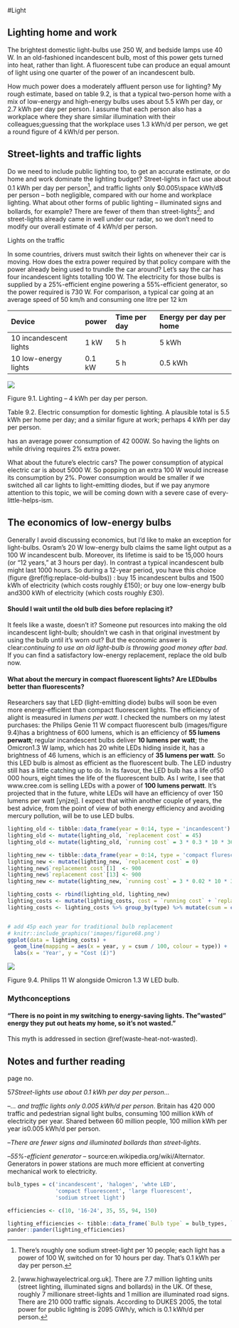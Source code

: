 #Light

Lighting home and work
----------------------

The brightest domestic light-bulbs use 250 W, and bedside lamps use 40
W. In an old-fashioned incandescent bulb, most of this power gets turned
into heat, rather than light. A fluorescent tube can produce an equal
amount of light using one quarter of the power of an incandescent bulb.

How much power does a moderately affluent person use for lighting? My
rough estimate, based on table 9.2, is that a typical two-person
home with a mix of low-energy and high-energy bulbs uses about 5.5 kWh
per day, or 2.7 kWh per day per person. I assume that each person also
has a workplace where they share similar illumination with their
colleagues;guessing that the workplace uses 1.3 kWh/d per person, we get
a round figure of 4 kWh/d per person.

Street-lights and traffic lights
--------------------------------

Do we need to include public lighting too, to get an accurate estimate, or do 
home and work dominate the lighting budget? Street-lights in fact use about 0.1 
kWh per day per person^[There's roughly one sodium street-light per 10 people; 
each light has a power of 100 W, switched on for 10 hours per day. That's 0.1 
kWh per day per person.], and traffic lights only $0.005\space kWh/d$ per person
– both negligible, compared with our home and workplace lighting. What about 
other forms of public lighting – illuminated signs and bollards, for example? 
There are fewer of them than street-lights^[[www.highwayelectrical.org.uk]. 
There are 7.7 million lighting units (street lighting, illuminated signs and 
bollards) in the UK. Of these, roughly 7 millionare street-lights and 1 million 
are illuminated road signs. There are 210 000 traffic signals. According to
DUKES 2005, the total power for public lighting is 2095 GWh/y, which is 0.1
kWh/d per person.]; and street-lights already came in well under our radar, so
we don't need to modify our overall estimate of 4 kWh/d per person.

Lights on the traffic

In some countries, drivers must switch their lights on whenever their
car is moving. How does the extra power required by that policy
compare with the power already being used to trundle the car around?
Let's say the car has four incandescent lights totalling 100 W. The
electricity for those bulbs is supplied by a 25%-efficient engine
powering a 55%-efficient generator, so the power required is 730 W. For
comparison, a typical car going at an average speed of 50 km/h and
consuming one litre per 12 km

  Device                   power    Time per day   Energy per day per home
  ------------------------ -------- -------------- ------------------------
  10 incandescent lights   1 kW     5 h            5 kWh
  10 low-energy lights     0.1 kW   5 h            0.5 kWh

![](images/figure67.png)

Figure 9.1. Lighting – 4 kWh per day per person.

Table 9.2. Electric consumption for domestic lighting. A plausible total
is 5.5 kWh per home per day; and a similar figure at work; perhaps 4 kWh
per day per person.

has an average power consumption of 42 000W. So having the lights
on while driving requires 2% extra power.

What about the future's electric cars? The power consumption of atypical
electric car is about 5000 W. So popping on an extra 100 W would increase
its consumption by 2%. Power consumption would be smaller if we switched
all car lights to light-emitting diodes, but if we pay anymore attention
to this topic, we will be coming down with a severe case
of every-little-helps-ism.

The economics of low-energy bulbs
---------------------------------

Generally I avoid discussing economics, but I'd like to make an exception for 
light-bulbs. Osram's 20 W low-energy bulb claims the same light output as a 100 
W incandescent bulb. Moreover, its lifetime is said to be 15,000 hours (or "12 
years," at 3 hours per day). In contrast a typical incandescent bulb might last 
1000 hours. So during a 12-year period, you have this choice (figure
\@ref(fig:replace-old-bulbs)) : buy 15 incandescent bulbs and 1500 kWh of
electricity (which costs roughly £150); or buy one low-energy bulb and300 kWh of
electricity (which costs roughly £30).

#### Should I wait until the old bulb dies before replacing it?

It feels like a waste, doesn't it? Someone put resources into making
the old incandescent light-bulb; shouldn't we cash in that original
investment by using the bulb until it's worn out? But the economic answer
is clear:*continuing to use an old light-bulb is throwing good money
after bad*. If you can find a satisfactory low-energy replacement,
replace the old bulb now.

#### What about the mercury in compact fluorescent lights? Are LEDbulbs better than fluorescents?

Researchers say that LED (light-emitting diode) bulbs will soon be
even more energy-efficient than compact fluorescent lights. The
efficiency of alight is measured in *lumens per watt*. I checked the
numbers on my latest purchases: the Philips Genie 11 W compact
fluorescent bulb (images/figure 9.4)has a brightness of 600 lumens, which is an
efficiency of **55 lumens perwatt**; regular incandescent bulbs deliver
**10 lumens per watt**; the Omicron1.3 W lamp, which has 20 white LEDs
hiding inside it, has a brightness of 46 lumens, which is an efficiency
of **35 lumens per watt**. So this LED bulb is almost as efficient as the
fluorescent bulb. The LED industry still has a little catching up to do.
In its favour, the LED bulb has a life of50 000 hours, eight times the
life of the fluorescent bulb. As I write, I see that www.cree.com is
selling LEDs with a power of **100 lumens perwatt**. It's projected that
in the future, white LEDs will have an efficiency of over 150 lumens per
watt [ynjzej]. I expect that within another couple of years, the best
advice, from the point of view of both energy efficiency and avoiding
mercury pollution, will be to use LED bulbs.

```r

lighting_old <- tibble::data_frame(year = 0:14, type = 'incandescent')
lighting_old <- mutate(lighting_old, `replacement cost` = 45)
lighting_old <- mutate(lighting_old, `running cost` = 3 * 0.3 * 10 * 365)

lighting_new <- tibble::data_frame(year = 0:14, type = 'compact flurescent')
lighting_new <- mutate(lighting_new, `replacement cost` = 0)
lighting_new$`replacement cost`[1]  <- 900
lighting_new$`replacement cost`[13] <- 900
lighting_new <- mutate(lighting_new, `running cost` = 3 * 0.02 * 10 * 365)

lighting_costs <- rbind(lighting_old, lighting_new)
lighting_costs <- mutate(lighting_costs, cost = `running cost` + `replacement cost`)
lighting_costs <- lighting_costs %>% group_by(type) %>% mutate(csum = cumsum(cost))


# add 45p each year for traditional bulb replacement
# knitr::include_graphics('images/figure68.png')
ggplot(data = lighting_costs) +
  geom_line(mapping = aes(x = year, y = csum / 100, colour = type)) +
  labs(x = 'Year', y = "Cost (£)")
```

![](images/figure69.png)

Figure 9.4. Philips 11 W alongside Omicron 1.3 W LED bulb.

### Mythconceptions

#### "There is no point in my switching to energy-saving lights. The "wasted" energy they put out heats my home, so it's not wasted."

This myth is addressed in section \@ref(waste-heat-not-wasted).

Notes and further reading
-------------------------

page no.

57*Street-lights use about 0.1 kWh per day per person...* 

–*... and traffic lights only 0.005 kWh/d per person*. Britain has 420
000 traffic and pedestrian signal light bulbs, consuming 100 million kWh
of electricity per year. Shared between 60 million people, 100 million
kWh per year is0.005 kWh/d per person.

–*There are fewer signs and illuminated bollards than
street-lights*.

–*55%-efficient generator* – source:en.wikipedia.org/wiki/Alternator.
Generators in power stations are much more efficient at converting
mechanical work to electricity.

```r
bulb_types = c('incandescent', 'halogen', 'whte LED',
               'compact fluorescent', 'large fluorescent',
               'sodium street light')

efficiencies <- c(10, '16-24', 35, 55, 94, 150)

lighting_efficiencies <- tibble::data_frame(`Bulb type` = bulb_types, `efficiency (lumens/W)` = efficiencies)
pander::pander(lighting_efficiencies)
```